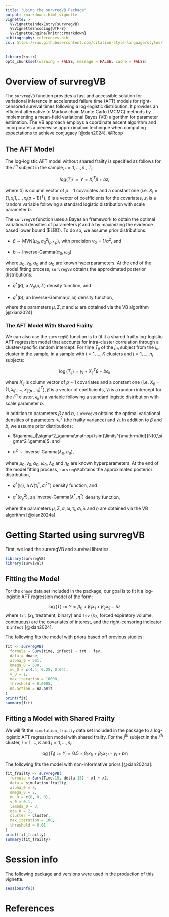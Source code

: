 ```yaml
---
title: "Using the survregVB Package"
output: rmarkdown::html_vignette
vignette: >
  %\VignetteIndexEntry{survregVB}
  %\VignetteEncoding{UTF-8}
  %\VignetteEngine{knitr::rmarkdown}
bibliography: references.bib
csl: https://raw.githubusercontent.com/citation-style-language/styles/master/apa.csl
---
```


```r
library(knitr)
opts_chunk$set(warning = FALSE, message = FALSE, cache = FALSE)
```

# Overview of survregVB

The `survregVB` function provides a fast and accessible solution for variational inference in accelerated failure time (AFT) models for right-censored survival times following a log-logistic distribution. It provides an efficient alternative to Markov chain Monte Carlo (MCMC) methods by implementing a mean-field variational Bayes (VB) algorithm for parameter estimation. The VB approach employs a coordinate ascent algorithm and incorporates a piecewise approximation technique when computing expectations to achieve conjugacy [@xian2024]. @Rcpp

## The AFT Model

The log-logistic AFT model without shared frailty is specified as follows for the $i^{th}$ subject in the sample, $i=1,...,n$ , $T_i$:

$$
log(T_i):=Y=X_i^T\beta+bz_i
$$

where $X_i$ is column vector of $p-1$ covariates and a constant one (i.e. $X_i=(1,x_i1,...,x_i(p-1))^T$), $\beta$ is a vector of coefficients for the covariates, $z_i$ is a random variable following a standard logistic distribution with scale parameter $b$.

The `survregVB` function uses a Bayesian framework to obtain the optimal variational densities of parameters $\beta$ and $b$ by maximizing the evidence based lower bound (ELBO). To do so, we assume prior distributions:

-   $\beta\sim\text{MVN}(\mu_0,\sigma_0^2I_{p*p})$, with precision $v_0=1/\sigma^2$, and

-   $b\sim\text{Inverse-Gamma}(\alpha_0,\omega_0)$

where $\mu_0,v_0,\alpha_0$ and $\omega_0$ are known hyperparameters. At the end of the model fitting process, `survregVB` obtains the approximated posterior distributions:

-   $q^*(\beta)$, a $N_p(\mu,\Sigma)$ density function, and

-   $q^*(b)$, an $\text{Inverse-Gamma}(\alpha,\omega)$ density function,

where the parameters $\mu,\Sigma,\alpha$ and $\omega$ are obtained via the VB algorithm [@xian2024].

### The AFT Model With Shared Frailty

We can also use the `survregVB` function is to fit it a shared frailty log-logistic AFT regression model that accounts for intra-cluster correlation through a cluster-specific random intercept. For time $T_{ij}$ of the $j_{th}$ subject from the $i_{th}$ cluster in the sample, in a sample with $i=1,...,K$ clusters and $j=1,...,n_i$ subjects:

$$
\log(T_{ij})=\gamma_i+X_{ij}^T\beta+b\epsilon_{ij}
$$

where $X_{ij}$ is column vector of $p-1$ covariates and a constant one (i.e. $X_{ij}=(1,x_{ij1},...,x_{ij(p-1)})^T$), $\beta$ is a vector of coefficients, $\gamma_i$ is a random intercept for the $i^{th}$ cluster, $\epsilon_{ij}$ is a variable following a standard logistic distribution with scale parameter $b$.

In addition to parameters $\beta$ and $b$, `survregVB` obtains the optimal variational densities of parameters $\sigma^2_\gamma$ (the frailty variance) and $\gamma_i$. In addition to $\beta$ and $b$, we assume prior distributions:

-   $\gamma_i|\sigma^2_\gamma\mathop{\sim}\limits^{\mathrm{iid}}N(0,\sigma^2_\gamma)$, and

-   $\sigma^2\sim\text{Inverse-Gamma}(\lambda_0,\eta_0)$,

where $\mu_0,v_0,\alpha_0$, $\omega_0$, $\lambda_0$ and $\eta_0$ are known hyperparameters. At the end of the model fitting process, `survregVB`obtains the approximated posterior distribution,

-   $q^*(\gamma_i)$, a $N(\tau^*_i,\sigma^{2*}_i)$ density function, and

-   $q^*(\sigma^2_\gamma)$, an $\text{Inverse-Gamma}(\lambda^*,\eta^*)$ density function,

where the parameters $\mu,\Sigma,\alpha,\omega,\tau_i, \sigma_i, \lambda$ and $\eta$ are obtained via the VB algorithm [@xian2024a].

# Getting Started using survregVB

First, we load the survregVB and survival libraries.

```r
library(survregVB)
library(survival)
```

## Fitting the Model

For the `dnase` data set included in the package, our goal is to fit it a log-logistic AFT regression model of the form:

$$
\log(T):=Y=\beta_0+\beta_1x_1+\beta_2x_2+bz
$$ where `trt` ($x_1$, treatment, binary) and `fev` ($x_2$, forced expiratory volume, continuous) are the covariates of interest, and the right-censoring indicator is `infect` [@xian2024].

The following fits the model with priors based off previous studies:

```r
fit <- survregVB(
  formula = Surv(time, infect) ~ trt + fev,
  data = dnase,
  alpha_0 = 501,
  omega_0 = 500,
  mu_0 = c(4.4, 0.25, 0.04),
  v_0 = 1,
  max_iteration = 10000,
  threshold = 0.0005,
  na.action = na.omit
)
print(fit)
summary(fit)
```

## Fitting a Model with Shared Frailty

We will fit the `simulation_frailty` data set included in the package to a log-logistic AFT regression model with shared frailty. For the $j^{th}$ subject in the $i^{th}$ cluster, $i=1,...,K$ and $j=1,...,n_i$:

$$
\log(T_i):=Y_i=0.5+\beta_1x_{1i}+\beta_2x_{2i}+\gamma_i+b\epsilon_i
$$

The following fits the model with non-informative priors [@xian2024a]:

```r
fit_frailty <- survregVB(
  formula = Surv(Time.15, delta.15) ~ x1 + x2,
  data = simulation_frailty,
  alpha_0 = 3,
  omega_0 = 2,
  mu_0 = c(0, 0, 0),
  v_0 = 0.1,
  lambda_0 = 3,
  eta_0 = 2,
  cluster = cluster,
  max_iteration = 100,
  threshold = 0.01
)
print(fit_frailty)
summary(fit_frailty)
```

# Session info

The following package and versions were used in the production of this vignette.

```r
sessionInfo()
```

# References
